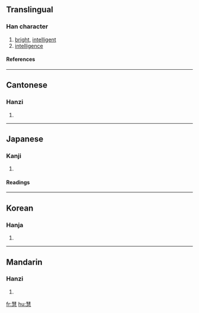==Translingual==
===Han character===
{{Han char|rn=61|rad=心|as=11|sn=15|four=5533<sub>7</sub>|canj=手十尸一心 (QJSMP)}}
# [[bright]], [[intelligent]]
# [[intelligence]]
====References====
{{Han ref|kx=0399.180|dkj=11116|dj=0739.060|hdz=42340.050|uh=6167|ud=24935|bh=BC7A|bd=48250}}
----
==Cantonese==
===Hanzi===
{{yue-hanzi|jyut=|y=wai6}}
# {{defn|Cantonese}}
----
==Japanese==
===Kanji===
{{ja-kanji|grade=|rs=心11}}
# {{defn|Japanese}} 
====Readings====
{{ja-readings|on=[[けい]] (kei), [[え]] (e)|kun=[[さとい]] (satoi)}}
----
==Korean==
===Hanja===
{{ko-hanja|hangeul=혜|eumhun=|rv=hye|mr=hye|y=hyey}}
# {{defn|Korean}}
----
==Mandarin==
===Hanzi===
{{cmn-hanzi|pin=[[huì]] (hui4)|wg=hui<sup>4</sup>}}
# {{defn|Mandarin}}

[[fr:慧]]
[[hu:慧]]